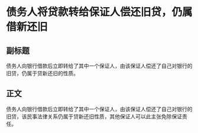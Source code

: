 # 债务人将贷款转给保证人偿还旧贷，仍属借新还旧
## 副标题
债务人向银行借款后立即转给了其中一个保证人，由该保证人偿还了自己对银行的旧贷，仍属于贷新还旧的性质。
## 正文
债务人向银行借款后立即转给了其中一个保证人，由该保证人偿还了自己对银行的旧贷，该民事法律关系仍属于贷新还旧性质，其他保证人可以此主张免除保证责任。